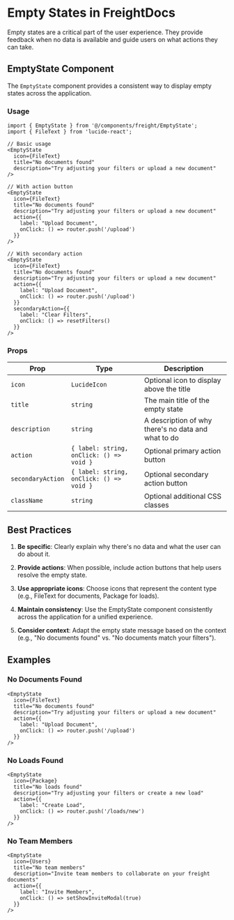 # Empty States in FreightDocs

Empty states are a critical part of the user experience. They provide feedback when no data is available and guide users on what actions they can take.

## EmptyState Component

The `EmptyState` component provides a consistent way to display empty states across the application.

### Usage

```tsx
import { EmptyState } from '@/components/freight/EmptyState';
import { FileText } from 'lucide-react';

// Basic usage
<EmptyState
  icon={FileText}
  title="No documents found"
  description="Try adjusting your filters or upload a new document"
/>

// With action button
<EmptyState
  icon={FileText}
  title="No documents found"
  description="Try adjusting your filters or upload a new document"
  action={{
    label: "Upload Document",
    onClick: () => router.push('/upload')
  }}
/>

// With secondary action
<EmptyState
  icon={FileText}
  title="No documents found"
  description="Try adjusting your filters or upload a new document"
  action={{
    label: "Upload Document",
    onClick: () => router.push('/upload')
  }}
  secondaryAction={{
    label: "Clear Filters",
    onClick: () => resetFilters()
  }}
/>
```

### Props

| Prop | Type | Description |
|------|------|-------------|
| `icon` | `LucideIcon` | Optional icon to display above the title |
| `title` | `string` | The main title of the empty state |
| `description` | `string` | A description of why there's no data and what to do |
| `action` | `{ label: string, onClick: () => void }` | Optional primary action button |
| `secondaryAction` | `{ label: string, onClick: () => void }` | Optional secondary action button |
| `className` | `string` | Optional additional CSS classes |

## Best Practices

1. **Be specific**: Clearly explain why there's no data and what the user can do about it.

2. **Provide actions**: When possible, include action buttons that help users resolve the empty state.

3. **Use appropriate icons**: Choose icons that represent the content type (e.g., FileText for documents, Package for loads).

4. **Maintain consistency**: Use the EmptyState component consistently across the application for a unified experience.

5. **Consider context**: Adapt the empty state message based on the context (e.g., "No documents found" vs. "No documents match your filters").

## Examples

### No Documents Found

```tsx
<EmptyState
  icon={FileText}
  title="No documents found"
  description="Try adjusting your filters or upload a new document"
  action={{
    label: "Upload Document",
    onClick: () => router.push('/upload')
  }}
/>
```

### No Loads Found

```tsx
<EmptyState
  icon={Package}
  title="No loads found"
  description="Try adjusting your filters or create a new load"
  action={{
    label: "Create Load",
    onClick: () => router.push('/loads/new')
  }}
/>
```

### No Team Members

```tsx
<EmptyState
  icon={Users}
  title="No team members"
  description="Invite team members to collaborate on your freight documents"
  action={{
    label: "Invite Members",
    onClick: () => setShowInviteModal(true)
  }}
/>
``` 